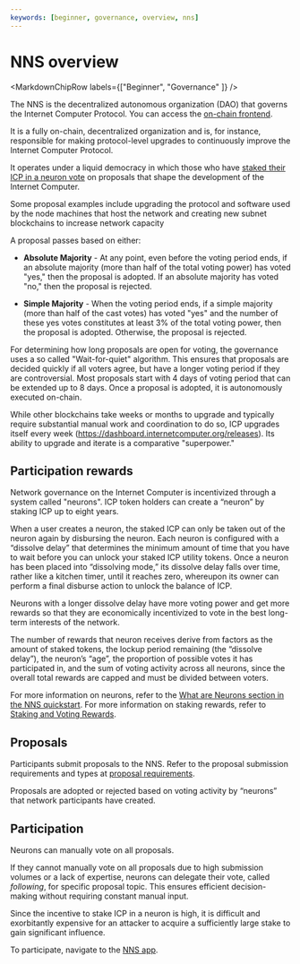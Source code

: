 ```yaml
---
keywords: [beginner, governance, overview, nns]
---
```



# NNS overview

<MarkdownChipRow labels={["Beginner", "Governance" ]} />

The NNS is the decentralized autonomous organization (DAO) that governs the Internet Computer Protocol. You can access the [on-chain frontend](https://nns.ic0.app/).

It is a fully on-chain, decentralized organization and is, for instance, responsible for making protocol-level upgrades to continuously improve the Internet Computer Protocol.

It operates under a liquid democracy in which those who have [staked their ICP in a neuron vote](/docs/current/concepts/governance) on proposals that shape the development of the Internet Computer.

Some proposal examples include upgrading the protocol and software used by the node machines that host the network and creating new subnet blockchains to increase network capacity

A proposal passes based on either:
- **Absolute Majority** - At any point, even before the voting period ends, if an absolute majority (more than half of the total voting power) has voted "yes," then the proposal is adopted. If an absolute majority has voted "no," then the proposal is rejected.

- **Simple Majority** - When the voting period ends, if a simple majority (more than half of the cast votes) has voted "yes" and the number of these yes votes constitutes at least 3% of the total voting power, then the proposal is adopted. Otherwise, the proposal is rejected.

For determining how long proposals are open for voting, the governance uses a so called "Wait-for-quiet" algorithm. This ensures that proposals are decided quickly if all voters agree, but have a longer voting period if they are controversial. Most proposals start with 4 days of voting period that can be extended up to 8 days.
Once a proposal is adopted, it is autonomously executed on-chain.

While other blockchains take weeks or months to upgrade and typically require substantial manual work and coordination to do so, ICP upgrades itself every week (https://dashboard.internetcomputer.org/releases). Its ability to upgrade and iterate is a comparative "superpower."

## Participation rewards
Network governance on the Internet Computer is incentivized through a system called "neurons".
ICP token holders can create a “neuron” by staking ICP up to eight years.

When a user creates a neuron, the staked ICP can only be taken out of the neuron again by disbursing the neuron. Each neuron is configured with a “dissolve delay” that determines the minimum amount of time that you have to wait before you can unlock your staked ICP utility tokens. Once a neuron has been placed into “dissolving mode,” its dissolve delay falls over time, rather like a kitchen timer, until it reaches zero, whereupon its owner can perform a final disburse action to unlock the balance of ICP.

Neurons with a longer dissolve delay have more voting power and get more rewards so that they are economically incentivized to vote in the best long-term interests of the network.

The number of rewards that neuron receives derive from factors as the amount of staked tokens, the lockup period remaining (the “dissolve delay”), the neuron’s “age”, the proportion of possible votes it has participated in, and the sum of voting activity across all neurons, since the overall total rewards are capped and must be divided between voters.

For more information on neurons, refer to the [What are Neurons section in the NNS quickstart](/docs/current/developer-docs/daos/nns/nns-app-quickstart).
For more information on staking rewards, refer to [Staking and Voting Rewards](/docs/current/developer-docs/daos/nns/staking-voting-rewards).

## Proposals
Participants submit proposals to the NNS. Refer to the proposal submission requirements and types at [proposal requirements](/docs/current/developer-docs/daos/nns/proposal-requirements).

Proposals are adopted or rejected based on voting activity by “neurons” that network participants have created.

## Participation

Neurons can manually vote on all proposals.

If they cannot manually vote on all proposals due to high submission volumes or a lack of expertise, neurons can delegate their vote, called _following_, for specific proposal topic. This ensures efficient decision-making without requiring constant manual input.

Since the incentive to stake ICP in a neuron is high, it is difficult and exorbitantly expensive for an attacker to acquire a sufficiently large stake to gain significant influence.

To participate, navigate to the [NNS app](https://nns.ic0.app/).